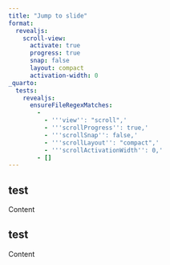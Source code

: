 ```yaml
---
title: "Jump to slide"
format: 
  revealjs:
    scroll-view:
      activate: true
      progress: true
      snap: false
      layout: compact
      activation-width: 0
_quarto:
  tests:
    revealjs:
      ensureFileRegexMatches:
        - 
          - '''view'': "scroll",'
          - '''scrollProgress'': true,'
          - '''scrollSnap'': false,'
          - '''scrollLayout'': "compact",'
          - '''scrollActivationWidth'': 0,'
        - []
---
```


## test

Content

## test 

Content

